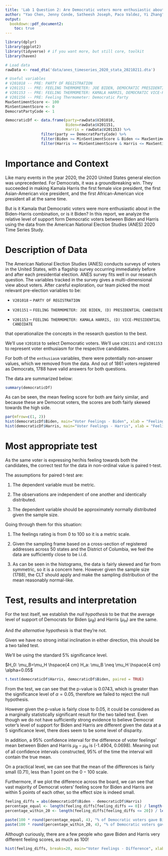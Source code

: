 ```yaml
---
title: 'Lab 1 Question 2: Are Democratic voters more enthusiastic about Joe Biden or Kamala Harris?'
author: "Yao Chen, Jenny Conde, Satheesh Joseph, Paco Valdez, Yi Zhang"
output: 
  bookdown::pdf_document2: 
    toc: true
---
```


\clearpage

```r
library(dplyr)
library(ggplot2) 
library(tidyverse) # if you want more, but still core, toolkit
library(haven)
```


```r
# Load data
rawData <- read_dta('data/anes_timeseries_2020_stata_20210211.dta')

# Useful variables
# V201018 -- PRE: PARTY OF REGISTRATION
# V201151 -- PRE: FEELING THERMOMETER: JOE BIDEN, DEMOCRATIC PRESIDENTIAL CANDIDATE
# V201153 -- PRE: FEELING THERMOMETER: KAMALA HARRIS, DEMOCRATIC VICE-PRESIDENTIAL CANDIDATE
# V201156 -- PRE: Feeling Thermometer: Democratic Party
MaxSentimentScore <- 100
MinSentimentScore <- 0
DemocratPartyCode <- 1

democraticDf <- data.frame(party=rawData$V201018,
                           Biden=rawData$V201151, 
                           Harris = rawData$V201153) %>% 
                filter(party == DemocratPartyCode) %>%
                filter(Biden >= MinSentimentScore & Biden <= MaxSentimentScore) %>%
                filter(Harris >= MinSentimentScore & Harris <= MaxSentimentScore)
```

# Importance and Context
Like many events in the year 2020, the 2020 United States general election was 
unprecedented. For Democrats, it was a groundbreaking win. They succeeded in making
Kamala Harris the first female vice president, the first Asian-American vice president,
and the first African-American vice president all at the same time.

But is it Kamala that Democratic voters were more enthusiastic about in the Biden-Harris
combination, or is it Biden? In this report, we analyze the relative level of support
form Democratic voters between Biden and Harris using the data from the American
National Election Studies (ANES) 2020 Time Series Study.


# Description of Data

The American National Election Studies (ANES) conducts surveys of voters in the 
United States, with a flagship survey occurring immediately before and after 
each presidential election. ANES survey fits well in our research question. The 
variables tracked in the survey gives a multi-dimensional view about voters.
After careful exploration, our team picked the most relevant pre-election variables to be:

- `V201018` -- `PARTY OF REGISTRATION`

- `V201151` -- `FEELING THERMOMETER: JOE BIDEN, (D) PRESIDENTIAL CANDIDATE`

- `V201153` -- `FEELING THERMOMETER: KAMALA HARRIS, (D) VICE-PRESIDENTIAL CANDIDATE`

that operationalize the concepts in the research question to the best.

We'll use `V201018` to select Democratic voters. We'll use `V201151` and `V201153`
to represent voter enthusiasm for the respective candidates.

For both of the `enthusiasm` variables, there were potentially non-answer values,
which we removed from the data. And out of 1861 voters registered as Democrats,
1788 have valid answers for both questions.

The data are summarized below:

``` r
summary(democraticDf)
```

As can be seen, the mean feeling score for both are fairly similar, and because
these are Democrat voters, the scores are both fairly skewed towards the high side.

``` r
par(mfrow=c(1, 2))
hist(democraticDf$Biden, main="Voter Feelings - Biden", xlab = "Feeling Score", ylab = "Number of people", col='blue')
hist(democraticDf$Harris, main="Voter Feelings - Harris", xlab = "Feeling Score", ylab = "Number of people",  col='red')
```


<!-- Our team also verified the credibility of the participant  -->
<!-- feeling to the Party, by cross-checking the participant loyalty to the Democratic -->
<!-- party using the variable V201156. -->


# Most appropriate test 
As the same voter is expressing her/his feeling towards both the candidates, 
the correct test for the data in non-ordinal value is paired t-test.

The assumptions for paired t-test are:

1. The dependent variable must be metric.

2. The observations are independent of one another and identically distributed.

3. The dependent variable should be approximately normally distributed given the sample size.

Going through them for this situation:

1. The feelings rating is from 0 to 100 so it is a metric scale.

2. Given the sampling frame based on a cross-section of registered addresses across 50 states
and the District of Columbia, we feel the data are sufficiently close to be i.i.d.

3. As can be seen in the histograms, the data is fairly skewed and far from symmetric, so it
is a concern here. However given the sample size (1788), the CLT should apply and make the
sampling distribution of the mean reasonably normal-like.

#    Test, results and interpretation
For the test itself, we establish the *null hypothesis* to be that the average level of
support of Democrats for Biden ($\mu_B$) and Harris ($\mu_H$) are the same.

And *the alternative hypothesis* is that they're not.

Given we have no strong initial inclination in either direction, this should be a two tailed test.

We'll be using the standard $5\%$ significance level.

$H_0: \mu_B=\mu_H \hspace{4 cm} H_a: \mu_B \neq \mu_H \hspace{4 cm} \alpha=0.05$

```r
t.test(democraticDf$Harris, democraticDf$Biden, paired = TRUE)
```

From the test, we can see that the p-value is $0.0743$, which is greater than the
significance level of $\alpha = 0.05$, therefore we failed to reject the null hypothesis.

However given the p-value is fairly close to $0.05$, it could be considered as a
marginally statistically significant result for the two tailed test. Even though we do not have sufficiently strong evidence to
believe Democrat voter's level of support for Biden and Harris are different given the data
at a $5%$ significance level, there does seem to be some level of disparity.

In addition, a 95% confidence interval for the difference of voter feelings' mean between Biden and Harris $\mu_B-\mu_H$ is (-1.4904, 0.0698). Meaning out of all confidence intervals constructed, 95% of the time the interval will contain the true mean.

On a practical level, we can see that the mean of the differences is fairly small ($0.71$),
less than 1 point on the $0-100$ scale.

Furthermore, if we plot the difference across the board, we can see that vast majority
of Democrat voters' feeling score for Biden and Harris are within 5 points of each other,
so the effect size is indeed small.

``` r
feeling_diffs = abs(democraticDf$Biden - democraticDf$Harris)
percentage_equal <- length(feeling_diffs[feeling_diffs == 0]) / length(feeling_diffs)
percentage_within_20 <- length(feeling_diffs[feeling_diffs <= 20]) / length(feeling_diffs)

paste(100 * round(percentage_equal, 4), "% of Democratic voters gave Biden and Harris the same score.")
paste(100 * round(percentage_within_20, 4), "% of Democratic voters gave Biden and Harris scores within 20 points.")

```


Although curiously, there are a few people who gave Biden and Harris very different
feeling scores, as much as 100!

``` r
hist(feeling_diffs, breaks=20, main="Voter Feelings - Difference", xlab = "Difference in Feeling Score", ylab = "Number of people")
```






